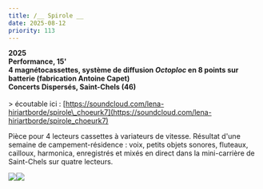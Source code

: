 ```yaml
---
title: /__ Spirole __
date: 2025-08-12
priority: 113
---
```

**2025\
Performance, 15'\
4 magnétocassettes, système de diffusion *Octoploc* en 8 points sur batterie (fabrication Antoine Capet)**\
**Concerts Dispersés, Saint-Chels (46)**\
\
\> écoutable ici : [https://soundcloud.com/lena-hiriartborde/spirole\_choeurk7](https://soundcloud.com/lena-hiriartborde/spirole_choeurk7)

Pièce pour 4 lecteurs cassettes à variateurs de vitesse. Résultat d'une semaine de campement-résidence : voix, petits objets sonores, fluteaux, cailloux, harmonica, enregistrés et mixés en direct dans la mini-carrière de Saint-Chels sur quatre lecteurs.

![](src/assets/images/projects/spirole/dispersion_2025_EDSC00024_R2_credit_victor_guillon_webb.jpg)![](src/assets/images/projects/spirole/4_20250804_181858.jpg)
